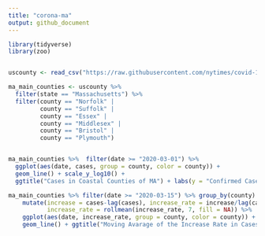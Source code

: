 ```yaml
---
title: "corona-ma"
output: github_document
---
```


```r


library(tidyverse)
library(zoo)


uscounty <- read_csv("https://raw.githubusercontent.com/nytimes/covid-19-data/master/us-counties.csv")

ma_main_counties <- uscounty %>%
  filter(state == "Massachusetts") %>%
  filter(county == "Norfolk" |
         county == "Suffolk" | 
         county == "Essex" |
         county == "Middlesex" |
         county == "Bristol" |
         county == "Plymouth")


ma_main_counties %>%  filter(date >= "2020-03-01") %>%
  ggplot(aes(date, cases, group = county, color = county)) +
  geom_line() + scale_y_log10() +
  ggtitle("Cases in Coastal Counties of MA") + labs(y = "Confirmed Cases")

ma_main_counties %>% filter(date >= "2020-03-15") %>% group_by(county) %>%
    mutate(increase = cases-lag(cases), increase_rate = increase/lag(cases),
           increase_rate = rollmean(increase_rate, 7, fill = NA)) %>%
    ggplot(aes(date, increase_rate, group = county, color = county)) +
    geom_line() + ggtitle("Moving Avarage of the Increase Rate in Cases (Coastal Counties of MA)")
```

